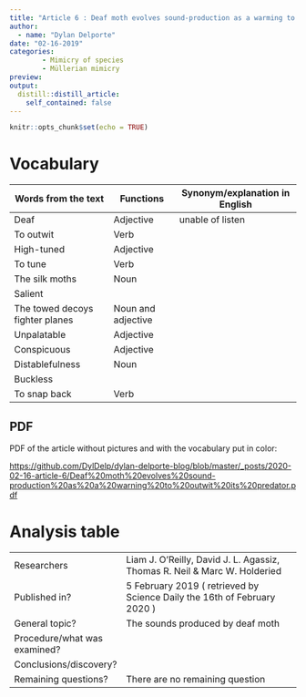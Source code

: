 ```yaml
---
title: "Article 6 : Deaf moth evolves sound-production as a warming to outwit its production "
author: 
  - name: "Dylan Delporte"
date: "02-16-2019"
categories:
        - Mimicry of species
        - Müllerian mimicry
preview: 
output:
  distill::distill_article:
    self_contained: false
---
```


```r
knitr::opts_chunk$set(echo = TRUE)
```

# Vocabulary 

| Words from the text | Functions   |  Synonym/explanation in English |
| ------------------- | ------------|------------- |
| Deaf | Adjective | unable of listen  | 
| To outwit  | Verb |     | 
| High-tuned |  Adjective |     | 
| To tune | Verb |     | 
| The silk moths | Noun |     | 
| Salient |     |     | 
| The towed decoys fighter planes | Noun and adjective |     | 
| Unpalatable  | Adjective |     | 
| Conspicuous | Adjective |     | 
| Distablefulness | Noun |     | 
| Buckless |     |     | 
| To snap back | Verb |     | 


## PDF
PDF of the article without pictures and with the vocabulary put in color:

<https://github.com/DylDelp/dylan-delporte-blog/blob/master/_posts/2020-02-16-article-6/Deaf%20moth%20evolves%20sound-production%20as%20a%20warning%20to%20outwit%20its%20predator.pdf>


# Analysis table 

|                              |                                                                     |
| ---------------------------- | ------------------------------------------------------------------- |
| Researchers                  | Liam J. O'Reilly, David J. L. Agassiz, Thomas R. Neil & Marc W. Holderied |
| Published in?                |  5 February 2019 ( retrieved by Science Daily the 16th of February 2020 ) |
| General topic?               | The sounds produced by deaf moth |
| Procedure/what was examined? |  |
| Conclusions/discovery?       |   |
| Remaining questions?         | There are no remaining question |






